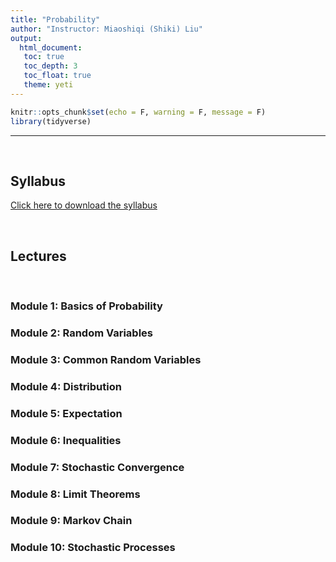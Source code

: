 ```yaml
---
title: "Probability"
author: "Instructor: Miaoshiqi (Shiki) Liu"
output: 
  html_document:
   toc: true
   toc_depth: 3
   toc_float: true
   theme: yeti
---
```


```r
knitr::opts_chunk$set(echo = F, warning = F, message = F)
library(tidyverse)
```


---

<br>

## Syllabus

[Click here to download the syllabus](Probability/Syllabus/Bootcamp_Probability_Syllabus.pdf)

<br>

## Lectures

<br>

### Module 1: Basics of Probability

### Module 2: Random Variables

### Module 3: Common Random Variables

### Module 4: Distribution

### Module 5: Expectation

### Module 6: Inequalities

### Module 7: Stochastic Convergence

### Module 8: Limit Theorems

### Module 9: Markov Chain

### Module 10: Stochastic Processes




